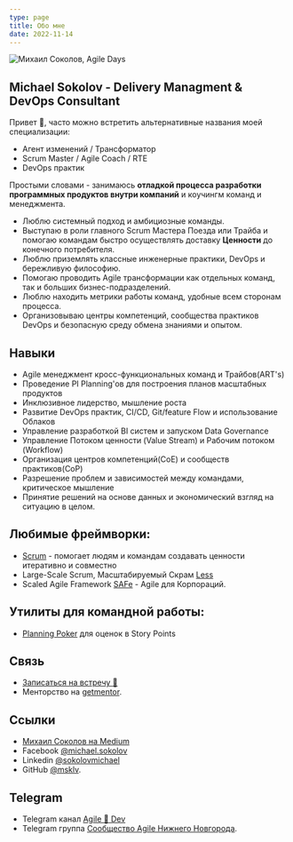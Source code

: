 ```yaml
---
type: page
title: Обо мне
date: 2022-11-14
---
```


<Image
  src="/images/michael-sokolov-agile-days.jpeg"
  alt="Михаил Соколов, Agile Days"
  width={450}
  height={450}
  priority
  className="next-image logo"
/>


## Michael Sokolov - Delivery Managment & DevOps Consultant

Привет 👋, часто можно встретить альтернативные названия моей специализации:
 - Агент изменений / Трансформатор
 - Scrum Master / Agile Coach / RTE
 - DevOps практик

Простыми словами - занимаюсь **отладкой процесса разработки программных продуктов внутри компаний** и коучингм команд и менеджмента.
 - Люблю системный подход и амбициозные команды.
 - Выступаю в роли главного Scrum Мастера Поезда или Трайба и помогаю командам быстро осуществлять доставку **Ценности** до конечного потребителя.
 - Люблю приземлять классные инженерные практики, DevOps и бережливую философию.
 - Помогаю проводить Agile трансформации как отдельных команд, так и больших бизнес-подразделений.  
 - Люблю находить метрики работы команд, удобные всем сторонам процесса.
 - Организовываю центры компетенций, сообщества практиков DevOps и безопасную среду обмена знаниями и опытом.



## Навыки
 - Agile менеджмент кросс-функциональных команд и Трайбов(ART's)
 - Проведение PI Planning'ов для построения планов масштабных продуктов
 - Инклюзивное лидерство, мышление роста
 - Развитие DevOps практик, CI/CD, Git/feature Flow и использование Облаков
 - Управление разработкой BI систем и запуском Data Governance
 - Управление Потоком ценности (Value Stream) и Рабочим потоком (Workflow)
 - Организация центров компетенций(CoE) и сообществ практиков(CoP)
 - Разрешение проблем и зависимостей между командами, критическое мышление
 - Принятие решений на основе данных и экономический взгляд на ситуацию в целом.


## Любимые фреймворки: 
 - [Scrum](https://www.scrum.org/) - помогает людям и командам создавать ценности итеративно и совместно
 - Large-Scale Scrum, Масштабируемый Скрам [Less](https://less.works/ru)
 - Scaled Agile Framework [SAFe](https://www.scaledagileframework.com/) - Agile для Корпораций.


## Утилиты для командной работы:
 - [Planning Poker](https://pp.sokolov.im/) для оценок в Story Points


## Связь
  - [Записаться на встречу 📆 ](https://calendly.com/msokolov)
  - Менторство на [getmentor](https://getmentor.dev/mentor/mihail-sokolov-819).

## Ссылки
  - [Михаил Соколов на Medium](https://msklv.medium.com) 
  - Facebook [@michael.sokolov](https://www.facebook.com/michael.sokolov)
  - Linkedin [@sokolovmichael](https://www.linkedin.com/in/sokolovmichael)
  - GitHub [@msklv](https://github.com/msklv).


## Telegram
  - Telegram канал [Agile 🚀 Dev](https://t.me/agile4dev)
  - Telegram группа [Сообщество Agile Нижнего Новгорода](https://t.me/agile_nn).

  